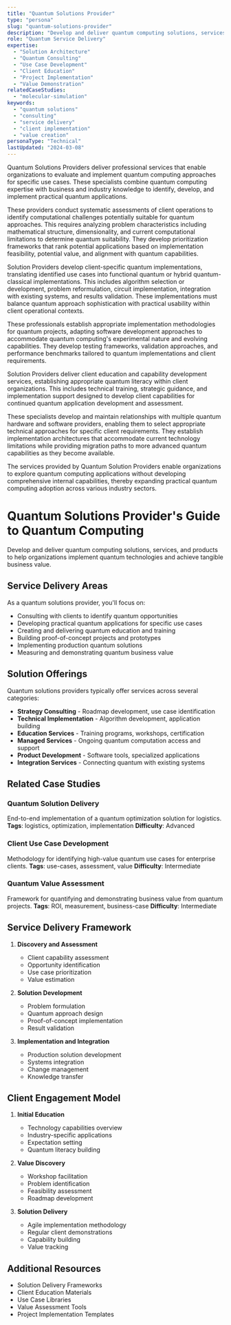 ```yaml
---
title: "Quantum Solutions Provider"
type: "persona"
slug: "quantum-solutions-provider"
description: "Develop and deliver quantum computing solutions, services, and products to help organizations implement quantum technologies and achieve tangible business value."
role: "Quantum Service Delivery"
expertise:
  - "Solution Architecture"
  - "Quantum Consulting"
  - "Use Case Development"
  - "Client Education"
  - "Project Implementation"
  - "Value Demonstration"
relatedCaseStudies:
  - "molecular-simulation"
keywords:
  - "quantum solutions"
  - "consulting"
  - "service delivery"
  - "client implementation"
  - "value creation"
personaType: "Technical"
lastUpdated: "2024-03-08"
---
```



Quantum Solutions Providers deliver professional services that enable organizations to evaluate and implement quantum computing approaches for specific use cases. These specialists combine quantum computing expertise with business and industry knowledge to identify, develop, and implement practical quantum applications.

These providers conduct systematic assessments of client operations to identify computational challenges potentially suitable for quantum approaches. This requires analyzing problem characteristics including mathematical structure, dimensionality, and current computational limitations to determine quantum suitability. They develop prioritization frameworks that rank potential applications based on implementation feasibility, potential value, and alignment with quantum capabilities.

Solution Providers develop client-specific quantum implementations, translating identified use cases into functional quantum or hybrid quantum-classical implementations. This includes algorithm selection or development, problem reformulation, circuit implementation, integration with existing systems, and results validation. These implementations must balance quantum approach sophistication with practical usability within client operational contexts.

These professionals establish appropriate implementation methodologies for quantum projects, adapting software development approaches to accommodate quantum computing's experimental nature and evolving capabilities. They develop testing frameworks, validation approaches, and performance benchmarks tailored to quantum implementations and client requirements.

Solution Providers deliver client education and capability development services, establishing appropriate quantum literacy within client organizations. This includes technical training, strategic guidance, and implementation support designed to develop client capabilities for continued quantum application development and assessment.

These specialists develop and maintain relationships with multiple quantum hardware and software providers, enabling them to select appropriate technical approaches for specific client requirements. They establish implementation architectures that accommodate current technology limitations while providing migration paths to more advanced quantum capabilities as they become available.

The services provided by Quantum Solution Providers enable organizations to explore quantum computing applications without developing comprehensive internal capabilities, thereby expanding practical quantum computing adoption across various industry sectors.



# Quantum Solutions Provider's Guide to Quantum Computing

Develop and deliver quantum computing solutions, services, and products to help organizations implement quantum technologies and achieve tangible business value.

## Service Delivery Areas

As a quantum solutions provider, you'll focus on:

- Consulting with clients to identify quantum opportunities
- Developing practical quantum applications for specific use cases
- Creating and delivering quantum education and training
- Building proof-of-concept projects and prototypes
- Implementing production quantum solutions
- Measuring and demonstrating quantum business value

## Solution Offerings

Quantum solutions providers typically offer services across several categories:

- **Strategy Consulting** - Roadmap development, use case identification
- **Technical Implementation** - Algorithm development, application building
- **Education Services** - Training programs, workshops, certification
- **Managed Services** - Ongoing quantum computation access and support
- **Product Development** - Software tools, specialized applications
- **Integration Services** - Connecting quantum with existing systems

## Related Case Studies

### Quantum Solution Delivery
End-to-end implementation of a quantum optimization solution for logistics.
**Tags**: logistics, optimization, implementation
**Difficulty**: Advanced

### Client Use Case Development
Methodology for identifying high-value quantum use cases for enterprise clients.
**Tags**: use-cases, assessment, value
**Difficulty**: Intermediate

### Quantum Value Assessment
Framework for quantifying and demonstrating business value from quantum projects.
**Tags**: ROI, measurement, business-case
**Difficulty**: Intermediate

## Service Delivery Framework

1. **Discovery and Assessment**
   - Client capability assessment
   - Opportunity identification
   - Use case prioritization
   - Value estimation

2. **Solution Development**
   - Problem formulation
   - Quantum approach design
   - Proof-of-concept implementation
   - Result validation

3. **Implementation and Integration**
   - Production solution development
   - Systems integration
   - Change management
   - Knowledge transfer

## Client Engagement Model

1. **Initial Education**
   - Technology capabilities overview
   - Industry-specific applications
   - Expectation setting
   - Quantum literacy building

2. **Value Discovery**
   - Workshop facilitation
   - Problem identification
   - Feasibility assessment
   - Roadmap development

3. **Solution Delivery**
   - Agile implementation methodology
   - Regular client demonstrations
   - Capability building
   - Value tracking

## Additional Resources

- Solution Delivery Frameworks
- Client Education Materials
- Use Case Libraries
- Value Assessment Tools
- Project Implementation Templates


